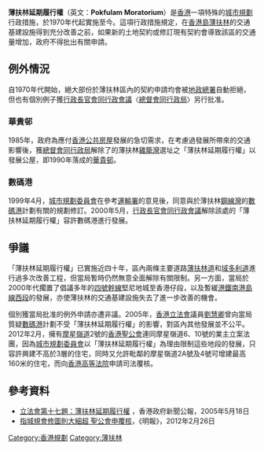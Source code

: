 '''薄扶林延期履行權'''（英文：'''Pokfulam Moratorium'''）是[[香港|香港]]一項特殊的[[城市規劃|城市規劃]]行政措施，於1970年代起實施至今。這項行政措施規定，在[[香港島|香港島]][[薄扶林|薄扶林]]的交通基建設施得到充分改善之前，如果新的土地契約或修訂現有契約會導致該區的交通量增加，政府不得批出有關申請。

==例外情況==
自1970年代開始，絕大部份於薄扶林區內的契約申請均會被[[地政總署|地政總署]]自動拒絕，但也有個別例子獲[[行政長官會同行政會議|行政長官會同行政會議]]〈[[總督會同行政局|總督會同行政局]]〉另行批准。

===華貴邨===
1985年，政府為應付[[香港公共房屋|香港公共房屋]]發展的急切需求，在考慮過發展所帶來的交通影響後，獲[[總督會同行政局|總督會同行政局]]解除了的薄扶林[[雞籠灣|雞籠灣]]選址之「薄扶林延期履行權」以發展公屋，即1990年落成的[[華貴邨|華貴邨]]。

===數碼港===
1999年4月，[[城市規劃委員會|城市規劃委員會]]在參考[[運輸署|運輸署]]的意見後，同意與於薄扶林[[鋼線灣|鋼線灣]]的[[數碼港|數碼港]]計劃有關的規劃修訂。2000年5月，[[行政長官會同行政會議|行政長官會同行政會議]]解除該處的「薄扶林延期履行權」容許數碼港進行發展。

==爭議==
「薄扶林延期履行權」已實施近四十年，區內兩條主要道路[[薄扶林道|薄扶林道]]和[[域多利道|域多利道]]進行過多次改善工程，但當局暫時仍然無意全面解除有關限制。另一方面，當局於2000年代擱置了倡議多年的[[四號幹線|四號幹線]]堅尼地城至香港仔段，以及暫緩[[港鐵|港鐵]][[南港島線西段|南港島線西段]]的發展，亦使薄扶林的交通基建設施失去了進一步改善的機會。

個別獲當局批准的例外申請亦遭非議。2005年，[[香港立法會|香港立法會]]議員[[劉慧卿|劉慧卿]]曾向當局質疑[[數碼港|數碼港]]計劃不受「薄扶林延期履行權」的影響，對區內其他發展並不公平。2012年2月，擁有[[摩星嶺道|摩星嶺道]]2號的[[香港聖公會|香港聖公會]]連同摩星嶺道6、10號的業主立案法團，因為[[城市規劃委員會|城市規劃委員會]]以「薄扶林延期履行權」為理由限制這些地段的發展，只容許興建不高於3層的住宅，同時又允許毗鄰的摩星嶺道2A號及4號可增建最高160米的住宅，而向[[香港高等法院|香港高等法院]]申請司法覆核。 

==參考資料==
*[http://www.info.gov.hk/gia/general/200505/18/05180128.htm 立法會第十七題：薄扶林延期履行權] {{Wayback|url=http://www.info.gov.hk/gia/general/200505/18/05180128.htm |date=20050527104601 }}，香港政府新聞公報，2005年5月18日
*[http://news.sina.com.hk/news/3/1/1/2588545/1.html 指城規會修圖則大細超 聖公會申覆核]{{dead link|date=2018年4月 |bot=InternetArchiveBot |fix-attempted=yes }}，《明報》，2012年2月26日

[[Category:香港規劃|Category:香港規劃]]
[[Category:薄扶林|Category:薄扶林]]